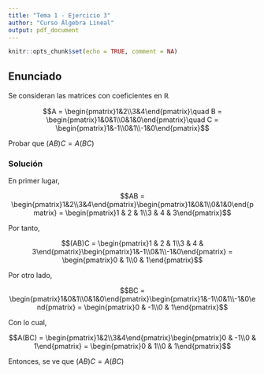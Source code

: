 ---
title: "Tema 1 - Ejercicio 3"
author: "Curso Álgebra Lineal"
output: pdf_document
---

```{r setup, include=FALSE}
knitr::opts_chunk$set(echo = TRUE, comment = NA)
```

## Enunciado

Se consideran las matrices con coeficientes en $\mathbb{R}$

$$A = \begin{pmatrix}1&2\\3&4\end{pmatrix}\quad B = \begin{pmatrix}1&0&1\\0&1&0\end{pmatrix}\quad C = \begin{pmatrix}1&-1\\0&1\\-1&0\end{pmatrix}$$

Probar que $(AB)C = A(BC)$

### Solución

En primer lugar,

$$AB = \begin{pmatrix}1&2\\3&4\end{pmatrix}\begin{pmatrix}1&0&1\\0&1&0\end{pmatrix} = \begin{pmatrix}1 & 2 & 1\\3 & 4 & 3\end{pmatrix}$$

Por tanto,

$$(AB)C = \begin{pmatrix}1 & 2 & 1\\3 & 4 & 3\end{pmatrix}\begin{pmatrix}1&-1\\0&1\\-1&0\end{pmatrix} = \begin{pmatrix}0 & 1\\0 & 1\end{pmatrix}$$

Por otro lado,

$$BC = \begin{pmatrix}1&0&1\\0&1&0\end{pmatrix}\begin{pmatrix}1&-1\\0&1\\-1&0\end{pmatrix} = \begin{pmatrix}0 & -1\\0 & 1\end{pmatrix}$$

Con lo cual,

$$A(BC) = \begin{pmatrix}1&2\\3&4\end{pmatrix}\begin{pmatrix}0 & -1\\0 & 1\end{pmatrix} = \begin{pmatrix}0 & 1\\0 & 1\end{pmatrix}$$

Entonces, se ve que $(AB)C = A(BC)$